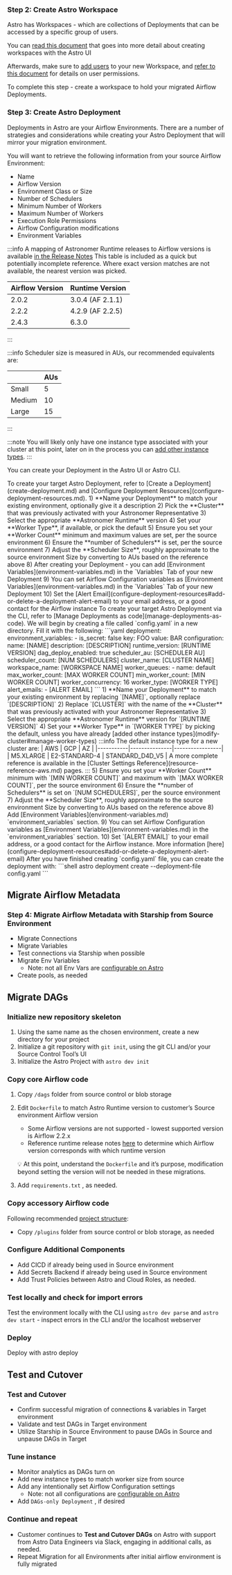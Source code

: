 ### Step 2: Create Astro Workspace

Astro has Workspaces - which are collections of Deployments that can be accessed by a specific group of users. 

You can [read this document](manage-workspaces.md) that goes into more detail about creating workspaces with the Astro UI

Afterwards, make sure to [add users](add-user.md) to your new Workspace, and [refer to this document](user-permissions.md) 
for details on user permissions.

To complete this step - create a workspace to hold your migrated Airflow Deployments.

### Step 3: Create Astro Deployment

Deployments in Astro are your Airflow Environments. There are a number of strategies and considerations while creating 
your Astro Deployment that will mirror your migration environment.

You will want to retrieve the following information from your source Airflow Environment:

- Name
- Airflow Version
- Environment Class or Size
- Number of Schedulers
- Minimum Number of Workers
- Maximum Number of Workers
- Execution Role Permissions
- Airflow Configuration modifications
- Environment Variables

:::info
A mapping of Astronomer Runtime releases to Airflow versions is available [in the Release Notes](https://docs.astronomer.io/astro/release-notes)
This table is included as a quick but potentially incomplete reference. 
Where exact version matches are not available, the nearest version was picked.

| Airflow Version | Runtime Version  |
|-----------------|------------------|
| 2.0.2           | 3.0.4 (AF 2.1.1) |
| 2.2.2           | 4.2.9 (AF 2.2.5) |
| 2.4.3           | 6.3.0            |
:::

:::info
Scheduler size is measured in AUs, our recommended equivalents are:

|        | AUs |
|--------|-----|
| Small  | 5   |
| Medium | 10  |
| Large  | 15  |
:::

:::note
You will likely only have one instance type associated with your cluster at this point, later on in the process you can  [add other instance types](modify-cluster#manage-worker-types).
:::

You can create your Deployment in the Astro UI or Astro CLI.

<Tabs defaultValue="ui" groupId="deployment" values="{[ {label: 'Option 1: Astro UI', value: 'ui'}, {label: 'Option 2: Astro CLI, Deployments-as-Code', value: 'cli'} ]}">
<TabItem value="ui">
To create your target Astro Deployment, refer to [Create a Deployment](create-deployment.md) and [Configure Deployment Resources](configure-deployment-resources.md).
1) **Name your Deployment** to match your existing environment, optionally give it a description
2) Pick the **Cluster** that was previously activated with your Astronomer Representative
3) Select the appropriate **Astronomer Runtime** version
4) Set your **Worker Type**, if available, or pick the default
5) Ensure you set your **Worker Count** minimum and maximum values are set, per the source environment
6) Ensure the **number of Schedulers** is set, per the source environment
7) Adjust the **Scheduler Size**, roughly approximate to the source environment Size by converting to AUs based on the reference above
8) After creating your Deployment - you can add [Environment Variables](environment-variables.md) in the `Variables` Tab of your new Deployment
9) You can set Airflow Configuration variables as [Environment Variables](environment-variables.md) in the `Variables` Tab of your new Deployment
10) Set the [Alert Email](configure-deployment-resources#add-or-delete-a-deployment-alert-email) to your email address, or a good contact for the Airflow instance
</TabItem>
<TabItem value="cli">
To create your target Astro Deployment via the CLI, refer to [Manage Deployments as code](manage-deployments-as-code). 
We will begin by creating a file called `config.yaml` in a new directory.
Fill it with the following:
```yaml
deployment:
    environment_variables:
        - is_secret: false 
          key: FOO 
          value: BAR
    configuration:
        name: [NAME]
        description: [DESCRIPTION]
        runtime_version: [RUNTIME VERSION]
        dag_deploy_enabled: true
        scheduler_au: [SCHEDULER AU]
        scheduler_count: [NUM SCHEDULERS]
        cluster_name: [CLUSTER NAME] 
        workspace_name: [WORKSPACE NAME] 
    worker_queues:
        - name: default
          max_worker_count: [MAX WORKER COUNT] 
          min_worker_count: [MIN WORKER COUNT]
          worker_concurrency: 16
          worker_type: [WORKER TYPE]
    alert_emails:
        - [ALERT EMAIL] 
```
1) **Name your Deployment** to match your existing environment by replacing `[NAME]`, optionally replace `[DESCRIPTION]`
2) Replace `[CLUSTER]` with the name of the **Cluster** that was previously activated with your Astronomer Representative
3) Select the appropriate **Astronomer Runtime** version for `[RUNTIME VERSION]`
4) Set your **Worker Type** in `[WORKER TYPE]` by picking the default, unless you have already [added other instance types](modify-cluster#manage-worker-types)
:::info
The default instance type for a new cluster are: 
| AWS       | GCP           | AZ              |
|-----------|---------------|-----------------|
| M5.XLARGE | E2-STANDARD-4 | STANDARD_D4D_V5 |
A more complete reference is available in the [Cluster Settings Reference](resource-reference-aws.md) pages.
:::
5) Ensure you set your **Worker Count** minimum with `[MIN WORKER COUNT]` and maximum with `[MAX WORKER COUNT]`, per the source environment
6) Ensure the **number of Schedulers** is set on `[NUM SCHEDULERS]`, per the source environment
7) Adjust the **Scheduler Size**, roughly approximate to the source environment Size by converting to AUs based on the reference above
8) Add [Environment Variables](environment-variables.md) `environment_variables` section. 
9) You can set Airflow Configuration variables as [Environment Variables](environment-variables.md) in the `environment_variables` section.
10) Set `[ALERT EMAIL]` to your email address, or a good contact for the Airflow instance. More information [here](configure-deployment-resources#add-or-delete-a-deployment-alert-email)
After you have finished creating `config.yaml` file, you can create the deployment with:
```shell
astro deployment create --deployment-file config.yaml
```
</TabItem>
</Tabs>

## Migrate Airflow Metadata

### Step 4: Migrate Airflow Metadata with Starship from Source Environment

- Migrate Connections
- Migrate Variables
- Test connections via Starship when possible
- Migrate Env Variables
    - Note: not all Env Vars are [configurable on Astro](https://docs.astronomer.io/astro/platform-variables)
- Create pools, as needed

## Migrate DAGs 
### Initialize new repository skeleton
1. Using the same name as the chosen environment, create a new directory for your project
2. Initialize a git repository with `git init`, using the git CLI and/or your Source Control Tool’s UI
3. Initialize the Astro Project with `astro dev init`

### Copy core Airflow code
1. Copy `/dags` folder from source control or blob storage
2. Edit `Dockerfile` to match Astro Runtime version to customer’s Source environment Airflow version
    - Some Airflow versions are not supported - lowest supported version is Airflow 2.2.x
    - Reference runtime release notes [here](https://docs.astronomer.io/astro/runtime-release-notes) to determine which Airflow version corresponds with which runtime version

    💡 At this point, understand the `Dockerfile` and it’s purpose, modification beyond setting the version will not be needed in these migrations.

3. Add `requirements.txt` , as needed.

### Copy accessory Airflow code
Following recommended [project structure](https://docs.astronomer.io/learn/managing-airflow-code#project-structure):

- Copy `/plugins` folder from source control or blob storage, as needed

### Configure Additional Components
- Add CICD if already being used in Source environment
- Add Secrets Backend if already being used in Source environment
- Add Trust Policies between Astro and Cloud Roles, as needed.

### Test locally and check for import errors
Test the environment locally with the CLI using `astro dev parse`  and `astro dev start` - inspect errors in the CLI and/or the localhost webserver

### Deploy
Deploy with astro deploy 

## Test and Cutover
### **Test and Cutover**
- Confirm successful migration of connections & variables in Target environment
- Validate and test DAGs in Target environment
- Utilize Starship in Source Environment to pause DAGs in Source and unpause DAGs in Target
### **Tune instance**
- Monitor analytics as DAGs turn on
- Add new instance types to match worker size from source
- Add any intentionally set Airflow Configuration settings
    - Note: not all configurations are [configurable on Astro](https://docs.astronomer.io/astro/platform-variables)
- Add `DAGs-only Deployment` , if desired
### Continue and repeat
- Customer continues to **Test and Cutover DAGs** on Astro with support from Astro Data Engineers via Slack, engaging in additional calls, as needed.
- Repeat Migration for all Environments after initial airflow environment is fully migrated